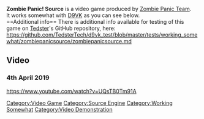 <strong>Zombie Panic! Source</strong> is a video game produced by [[Zombie Panic Team]].
<br />
It works somewhat with [[D9VK]] as you can see below.
<br />
==Additional info==
There is additional info available for testing of this game on [[User:Tedster|Tedster]]'s GitHub repository, here:
<br />
https://github.com/TedsterTech/d9vk_test/blob/master/tests/working_somewhat/zombiepanicsource/zombiepanicsource.md

==Video==
===4th April 2019===
<youtube>https://www.youtube.com/watch?v=UQsTB0Tm91A</youtube>

[[Category:Video Game]]
[[Category:Source Engine]]
[[Category:Working Somewhat]]
[[Category:Video Demonstration]]
